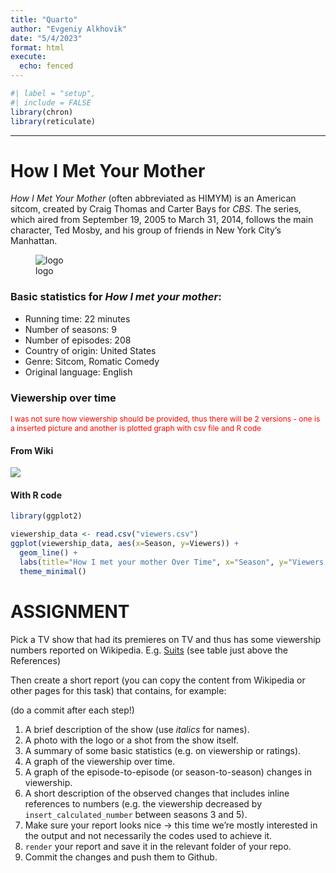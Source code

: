 ```yaml
---
title: "Quarto"
author: "Evgeniy Alkhovik"
date: "5/4/2023"
format: html
execute:
  echo: fenced
---
```


```r
#| label = "setup",
#| include = FALSE
library(chron)
library(reticulate)
```

------------------------------------------------------------------------

# How I Met Your Mother

*How I Met Your Mother* (often abbreviated as HIMYM) is an American sitcom, created by Craig Thomas and Carter Bays for *CBS*. The series, which aired from September 19, 2005 to March 31, 2014, follows the main character, Ted Mosby, and his group of friends in New York City's Manhattan.

![logo](Howimetyourmother.jpg)

### Basic statistics for *How I met your mother*:

- Running time: 22 minutes
- Number of seasons: 9 
- Number of episodes: 208
- Country of origin: United States
- Genre: Sitcom, Romatic Comedy
- Original language: English

### Viewership over time
<span style="color: red; font-size: 12px">I was not sure how viewership should be provided, thus there will be 2 versions - one is a inserted picture and another is plotted graph with csv file and R code</span>

#### From Wiki
![](Himym_viewers.png)

#### With R code
```r
library(ggplot2)

viewership_data <- read.csv("viewers.csv")
ggplot(viewership_data, aes(x=Season, y=Viewers)) +
  geom_line() +
  labs(title="How I met your mother Over Time", x="Season", y="Viewers (millions)") +
  theme_minimal()
```
# ASSIGNMENT

Pick a TV show that had its premieres on TV and thus has some viewership numbers reported on Wikipedia. E.g. [Suits](https://en.wikipedia.org/wiki/List_of_Suits_episodes) (see table just above the References)

Then create a short report (you can copy the content from Wikipedia or other pages for this task) that contains, for example:

(do a commit after each step!)

1.  A brief description of the show (use *italics* for names).
2.  A photo with the logo or a shot from the show itself.
3.  A summary of some basic statistics (e.g. on viewership or ratings).
4.  A graph of the viewership over time.
5.  A graph of the episode-to-episode (or season-to-season) changes in viewership.
6.  A short description of the observed changes that includes inline references to numbers (e.g. the viewership decreased by `insert_calculated_number` between seasons 3 and 5).
7.  Make sure your report looks nice -\> this time we're mostly interested in the output and not necessarily the codes used to achieve it.
8.  `render` your report and save it in the relevant folder of your repo.
9.  Commit the changes and push them to Github.

